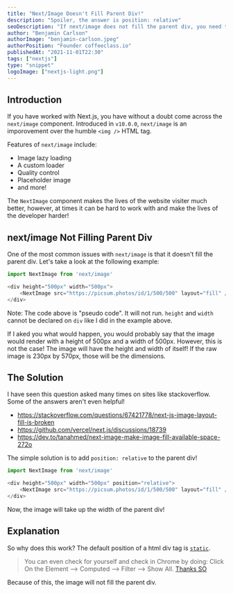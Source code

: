 ```yaml
---
title: "Next/Image Doesn't Fill Parent Div!"
description: "Spoiler, the answer is position: relative"
seoDescription: "If next/image does not fill the parent div, you need to use position relative."
author: "Benjamin Carlson"
authorImage: "benjamin-carlson.jpeg"
authorPosition: "Founder coffeeclass.io"
publishedAt: "2021-11-01T22:30"
tags: ["nextjs"]
type: "snippet"
logoImage: ["nextjs-light.png"]
---
```


## Introduction

If you have worked with Next.js, you have without a doubt come across the `next/image` component. Introduced in `v10.0.0`, `next/image` is an imporovement over the humble `<img />` HTML tag.

Features of `next/image` include:

- Image lazy loading
- A custom loader
- Quality control
- Placeholder image
- and more!

The `NextImage` component makes the lives of the website visiter much better, however, at times it can be hard to work with and make the lives of the developer harder!

## next/image Not Filling Parent Div

One of the most common issues with `next/image` is that it doesn't fill the parent div. Let's take a look at the following example:

```javascript
import NextImage from 'next/image'

<div height="500px" width="500px">
    <NextImage src="https://picsum.photos/id/1/500/500" layout="fill" />
</div>
```

Note: The code above is "pseudo code". It will not run. `height` and `width` cannot be declared on `div` like I did in the example above.

If I aked you what would happen, you would probably say that the image would render with a height of 500px and a width of 500px. However, this is not the case! The image will have the height and width of itself! If the raw image is 230px by 570px, those will be the dimensions.

## The Solution

I have seen this question asked many times on sites like stackoverflow. Some of the answers aren't even helpful!

- https://stackoverflow.com/questions/67421778/next-js-image-layout-fill-is-broken
- https://github.com/vercel/next.js/discussions/18739
- https://dev.to/tanahmed/next-image-make-image-fill-available-space-272o

The simple solution is to add `position: relative` to the parent div!

```javascript
import NextImage from 'next/image'

<div height="500px" width="500px" position="relative">
    <NextImage src="https://picsum.photos/id/1/500/500" layout="fill" />
</div>
```

Now, the image will take up the width of the parent div!

## Explanation

So why does this work? The default position of a html div tag is [`static`](https://stackoverflow.com/questions/16316834/what-is-the-default-value-of-position-attribute-of-a-div).

> You can even check for yourself and check in Chrome by doing: Click On the Element --> Computed --> Filter --> Show All. [Thanks SO](https://stackoverflow.com/questions/16316834/what-is-the-default-value-of-position-attribute-of-a-div)

Because of this, the image will not fill the parent div.